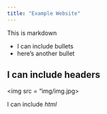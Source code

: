 ```yaml
---
title: "Example Website"
---
```


This is markdown

  * I can include bullets
  * here's another bullet
  
## I can include headers

<img src = "img/img.jpg>

I can include <i> html</i>
